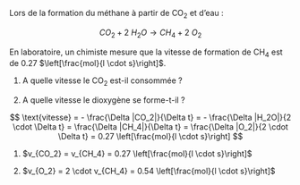 ::: {.Exercise data-latex=""}

Lors de la formation du méthane à partir de CO~2~ et d'eau :

$$ CO_2 + 2\ H_2O \rightarrow CH_4 + 2\ O_2 $$

En laboratoire, un chimiste mesure que la vitesse de formation de CH~4~ est de 0.27 $\left[\frac{mol}{l \cdot s}\right]$.

1. A quelle vitesse le CO~2~ est-il consommée ?
\vspace{\stretch{1}}

2. A quelle vitesse le dioxygène se forme-t-il ?
\vspace{\stretch{1}}

:::

::: {.Answer data-latex=""}

$$
\text{vitesse} = - \frac{\Delta |CO_2|}{\Delta t} = - \frac{\Delta |H_2O|}{2 \cdot \Delta t} = \frac{\Delta |CH_4|}{\Delta t} = \frac{\Delta |O_2|}{2 \cdot \Delta t} = 0.27 \left[\frac{mol}{l \cdot s}\right]
$$

1. $v_{CO_2} = v_{CH_4} = 0.27 \left[\frac{mol}{l \cdot s}\right]$

2. $v_{O_2} = 2 \cdot v_{CH_4} = 0.54 \left[\frac{mol}{l \cdot s}\right]$

\newpage

:::
